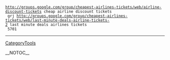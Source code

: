  http://groups.google.com/group/cheapest-airlines-tickets/web/airline-discount-tickets cheap airline discount tickets
  grj http://groups.google.com/group/cheapest-airlines-tickets/web/last-minute-deals-airline-tickets-2 last minute deals airlines tickets
  5701
----
[[CategoryTools]]

__NOTOC__
